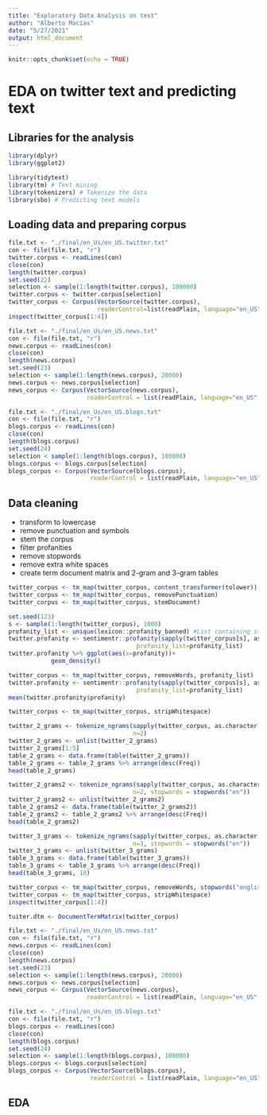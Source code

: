 ```yaml
---
title: "Exploratory Data Analysis on text"
author: "Alberto Macías"
date: "5/27/2021"
output: html_document
---
```


```r
knitr::opts_chunk$set(echo = TRUE)
```

# EDA on twitter text and predicting text

## Libraries for the analysis
```r
library(dplyr)
library(ggplot2)

library(tidytext)
library(tm) # Text mining
library(tokenizers) # Tokenize the data
library(sbo) # Predicting text models
```


## Loading data and preparing corpus
```r
file.txt <- "./final/en_Us/en_US.twitter.txt"
con <- file(file.txt, "r")
twitter.corpus <- readLines(con)
close(con)
length(twitter.corpus)
set.seed(22)
selection <- sample(1:length(twitter.corpus), 100000)
twitter.corpus <- twitter.corpus[selection]
twitter_corpus <- Corpus(VectorSource(twitter.corpus),
                         readerControl=list(readPlain, language="en_US", load=TRUE))
inspect(twitter_corpus[1:4])
```

```r
file.txt <- "./final/en_Us/en_US.news.txt"
con <- file(file.txt, "r")
news.corpus <- readLines(con)
close(con)
length(news.corpus)
set.seed(23)
selection <- sample(1:length(news.corpus), 20000)
news.corpus <- news.corpus[selection]
news_corpus <- Corpus(VectorSource(news.corpus),
                      readerControl = list(readPlain, language="en_US", load=TRUE))
```


```r
file.txt <- "./final/en_Us/en_US.blogs.txt"
con <- file(file.txt, "r")
blogs.corpus <- readLines(con)
close(con)
length(blogs.corpus)
set.seed(24)
selection < sample(1:length(blogs.corpus), 100000)
blogs.corpus <- blogs.corpus[selection]
blogs_corpus <- Corpus(VectorSource(blogs.corpus), 
                       readerControl = list(readPlain, language="en_US", load=TRUE))
```


## Data cleaning

- transform to lowercase  
- remove punctuation and symbols  
- stem the corpus  
- filter profanities  
- remove stopwords 
- remove extra white spaces  
- create term document matrix and 2-gram and 3-gram tables 

```r
twitter_corpus <- tm_map(twitter_corpus, content_transformer(tolower))
twitter_corpus <- tm_map(twitter_corpus, removePunctuation)
twitter_corpus <- tm_map(twitter_corpus, stemDocument)
```

```r
set.seed(123)
s <- sample(1:length(twitter_corpus), 1000)
profanity_list <- unique(lexicon::profanity_banned) #List containing stop words
twitter.profanity <- sentimentr::profanity(sapply(twitter_corpus[s], as.character), 
                                    profanity_list=profanity_list)
twitter.profanity %>% ggplot(aes(x=profanity))+
            geom_density()
```


```r
twitter_corpus <- tm_map(twitter_corpus, removeWords, profanity_list)
twitter.profanity <- sentimentr::profanity(sapply(twitter_corpus[s], as.character), 
                                    profanity_list=profanity_list)
mean(twitter.profanity$profanity)
```

```r
twitter_corpus <- tm_map(twitter_corpus, stripWhitespace)
```


```r
twitter_2_grams <- tokenize_ngrams(sapply(twitter_corpus, as.character), 
                                   n=2)
twitter_2_grams <- unlist(twitter_2_grams)
twitter_2_grams[1:5]
table_2_grams <- data.frame(table(twitter_2_grams))
table_2_grams <- table_2_grams %>% arrange(desc(Freq))
head(table_2_grams)
```

```r
twitter_2_grams2 <- tokenize_ngrams(sapply(twitter_corpus, as.character), 
                                   n=2, stopwords = stopwords("en"))
twitter_2_grams2 <- unlist(twitter_2_grams2)
table_2_grams2 <- data.frame(table(twitter_2_grams2))
table_2_grams2 <- table_2_grams2 %>% arrange(desc(Freq))
head(table_2_grams2)
```

```r
twitter_3_grams <- tokenize_ngrams(sapply(twitter_corpus, as.character), 
                                   n=3, stopwords = stopwords("en"))
twitter_3_grams <- unlist(twitter_3_grams)
table_3_grams <- data.frame(table(twitter_3_grams))
table_3_grams <- table_3_grams %>% arrange(desc(Freq))
head(table_3_grams, 10)
```


```r
twitter_corpus <- tm_map(twitter_corpus, removeWords, stopwords("english"))
twitter_corpus <- tm_map(twitter_corpus, stripWhitespace)
inspect(twitter_corpus[1:4])
```

```r
tuiter.dtm <- DocumentTermMatrix(twitter_corpus)
```


```r
file.txt <- "./final/en_Us/en_US.news.txt"
con <- file(file.txt, "r")
news.corpus <- readLines(con)
close(con)
length(news.corpus)
set.seed(23)
selection <- sample(1:length(news.corpus), 20000)
news.corpus <- news.corpus[selection]
news_corpus <- Corpus(VectorSource(news.corpus),
                      readerControl = list(readPlain, language="en_US", load=TRUE))
```


```r
file.txt <- "./final/en_Us/en_US.blogs.txt"
con <- file(file.txt, "r")
blogs.corpus <- readLines(con)
close(con)
length(blogs.corpus)
set.seed(24)
selection <- sample(1:length(blogs.corpus), 100000)
blogs.corpus <- blogs.corpus[selection]
blogs_corpus <- Corpus(VectorSource(blogs.corpus), 
                       readerControl = list(readPlain, language="en_US", load=TRUE))
```

## EDA
